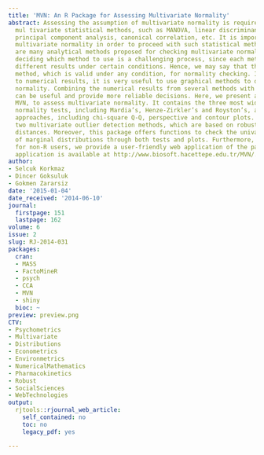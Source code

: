 ```yaml
---
title: 'MVN: An R Package for Assessing Multivariate Normality'
abstract: Assessing the assumption of multivariate normality is required by many parametric
  mul tivariate statistical methods, such as MANOVA, linear discriminant analysis,
  principal component analysis, canonical correlation, etc. It is important to assess
  multivariate normality in order to proceed with such statistical methods. There
  are many analytical methods proposed for checking multivariate normality. However,
  deciding which method to use is a challenging process, since each method may give
  different results under certain conditions. Hence, we may say that there is no best
  method, which is valid under any condition, for normality checking. In addition
  to numerical results, it is very useful to use graphical methods to decide on multivariate
  normality. Combining the numerical results from several methods with graphical approaches
  can be useful and provide more reliable decisions. Here, we present an R package,
  MVN, to assess multivariate normality. It contains the three most widely used multivariate
  normality tests, including Mardia’s, Henze-Zirkler’s and Royston’s, and graphical
  approaches, including chi-square Q-Q, perspective and contour plots. It also includes
  two multivariate outlier detection methods, which are based on robust Mahalanobis
  distances. Moreover, this package offers functions to check the univariate normality
  of marginal distributions through both tests and plots. Furthermore, especially
  for non-R users, we provide a user-friendly web application of the package. This
  application is available at http://www.biosoft.hacettepe.edu.tr/MVN/.
author:
- Selcuk Korkmaz
- Dincer Goksuluk
- Gokmen Zararsiz
date: '2015-01-04'
date_received: '2014-06-10'
journal:
  firstpage: 151
  lastpage: 162
volume: 6
issue: 2
slug: RJ-2014-031
packages:
  cran:
  - MASS
  - FactoMineR
  - psych
  - CCA
  - MVN
  - shiny
  bioc: ~
preview: preview.png
CTV:
- Psychometrics
- Multivariate
- Distributions
- Econometrics
- Environmetrics
- NumericalMathematics
- Pharmacokinetics
- Robust
- SocialSciences
- WebTechnologies
output:
  rjtools::rjournal_web_article:
    self_contained: no
    toc: no
    legacy_pdf: yes

---
```

